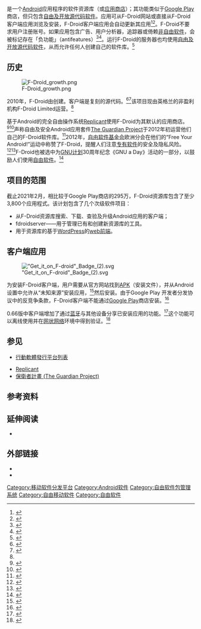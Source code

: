 {{noteTA|G1=IT|G2=FL}}
{{Infobox software
| name                   = F-Droid
| title                  = F-Droid
| logo                   = F-Droid Logo 4.svg
| logo caption           = 
| screenshot             = F-Droid 1.2 screenshot.png
| screenshot size        = 222px
| caption                = Android客户端截图
| collapsible            = yes
| author                 = {{wikidata|property|references|edit|P178}}
| released               = {{wikidata|property|references|edit|P577}}
| discontinued           = 
| latest release version = {{LSR/wikidata}}
| latest release date    =
| latest preview version = 
| latest preview date    = 
| programming language   = [[Python|Python]]（服务器）<br />[[PHP|PHP]]（网站）<br />[[Java|Java]]（客户端）
| operating system       = [[Linux|Linux]]（服务器）<br />[[Android|Android]]（客户端）
| size                   = 
| language               = 
| language count         = 
| license                = {{Plainlist|<ul>{{wikidata|properties|linked|P275|best|format=<li>%p</li>}}</ul>}}{{EditAtWikidata|pid=P275}}
| language footnote      = 
| genre                  = {{Plainlist|<ul>{{wikidata|properties|linked|P31|best|format=<li>%p</li>}}</ul>}}{{EditAtWikidata|pid=P31}}
| alexa                  = 
}}
{{lang|en|'''F-Droid'''}}是一个[[Android|Android]]应用程序的软件资源库（或[[应用商店|应用商店]]）；其功能类似于[[Google_Play|Google Play]]商店，但只包含[[自由及开放源代码软件|自由及开放源代码软件]]。应用可从F-Droid网站或直接从F-Droid客户端应用浏览及安装，F-Droid客户端应用会自动更新其应用<ref>{{cite web |title=F-Droid is the FOSS application store for your Android phone |work=androidcentral.com |date=27 November 2012 |url=http://www.androidcentral.com/f-droid-foss-application-store-your-android-phone |access-date=2015-01-02 |archive-url=https://web.archive.org/web/20170214012831/http://www.androidcentral.com/f-droid-foss-application-store-your-android-phone |archive-date=2017-02-14 |dead-url=yes }}</ref><ref name=TN>{{cite web |title=F-Droid: The Android Market That Respects Your Rights |author=Tom Nardi |date=August 27, 2012 |work=thepowerbase.com |url=http://www.thepowerbase.com/2012/08/f-droid-the-android-market-that-respects-your-rights/ |deadurl=yes |archiveurl=https://web.archive.org/web/20131203061021/http://www.thepowerbase.com/2012/08/f-droid-the-android-market-that-respects-your-rights/ |archivedate=2013年12月3日 |accessdate=2015年1月2日 }}</ref>。F-Droid不要求用户注册账号。如果应用包含广告、用户分析器，追踪器或倚赖[[非自由软件|非自由软件]]，会被标记存在「负功能」（antifeatures）<ref>{{cite web|url=https://www.fsf.org/bulletin/2007/fall/antifeatures/|website=[[FSF|FSF]]|date=2007-12-07|author=Matt Lee|title=Antifeatures by Benjamin Mako Hill|access-date=2021-06-20|archive-date=2021-06-24|archive-url=https://web.archive.org/web/20210624202500/https://www.fsf.org/bulletin/2007/fall/antifeatures/}}</ref><ref>{{cite web |title=Client 0.54 released |publisher=F-droid.org |url=https://f-droid.org/posts/client-0-54-released/ |date=5 November 2013 |deadurl=yes |archiveurl=https://web.archive.org/web/20150426020000/https://f-droid.org/posts/client-0-54-released/ |archivedate=2015年4月26日 |accessdate=2015年1月2日 }}</ref>。运行F-Droid的服务器也均使用[[自由及开放源代码软件|自由及开放源代码软件]]，从而允许任何人创建自己的软件库。<ref>{{cite web |title=F-Droid Server Manual |url=https://f-droid.org/manual/ |accessdate=2015-01-02 |archive-date=2013-11-06 |archive-url=https://web.archive.org/web/20131106051022/https://f-droid.org/manual/ |dead-url=no }}</ref>

== 历史 ==
[[File:F-Droid_growth.png|thumb]]

2010年，F-Droid由{{link-en|Ciaran Gultnieks|Ciaran Gultnieks}}创建。客户端是复刻{{link-en|Aptoide|Aptoide}}的源代码。<ref>{{cite web |title=F-Droid initial source code |work=F-Droid |date=19 October 2010 |url=http://gitorious.org/f-droid/fdroidclient/source/0b71cb7e7331fb73ee762225d0225fd92ce99010:src/org/fdroid/fdroid |accessdate=2014-12-10 |deadurl=yes |archiveurl=https://web.archive.org/web/20141210121308/https://gitorious.org/f-droid/fdroidclient/source/0b71cb7e7331fb73ee762225d0225fd92ce99010:src/org/fdroid/fdroid |archivedate=2014-12-10 }}</ref><ref name=fdroidabout>{{cite web |url=https://f-droid.org/about/ |title=F Droid About |accessdate=28 January 2014 |archive-date=2014-01-23 |archive-url=https://web.archive.org/web/20140123124323/https://f-droid.org/about/ |dead-url=no }}</ref>该项目现由英格兰的非盈利机构F-Droid Limited运营。<ref name=fdroidabout/>

基于Android的完全自由操作系统[[Replicant|Replicant]]使用F-Droid为其默认的应用商店。<ref>{{cite web |title=FDroid: a free software alternative to Google Market |publisher=Replicant Project |date=26 November 2010 |url=http://www.replicant.us/2010/11/fdroid-a-free-software-alternative-to-google-market/ |accessdate=23 July 2014 |deadurl=yes |archiveurl=https://web.archive.org/web/20140713181715/http://www.replicant.us/2010/11/fdroid-a-free-software-alternative-to-google-market/ |archivedate=2014年7月13日 }}</ref><ref>{{cite web |title=FDroid |work=Replicant Wiki |url=http://redmine.replicant.us/projects/replicant/wiki/DeprecatedFDroid |accessdate=2015-01-02 |archive-date=2014-09-26 |archive-url=https://web.archive.org/web/20140926171034/http://redmine.replicant.us/projects/replicant/wiki/DeprecatedFDroid |dead-url=no }}</ref>声称自由及安全Android应用套件[[The_Guardian_Project|The Guardian Project]]于2012年初运营他们自己的F-Droid软件库。<ref>{{cite web |title=Our New F-Droid App Repository |publisher=The Guardian Project |date=2012-03-15 |url=https://guardianproject.info/2012/03/15/our-new-f-droid-app-repository/ |access-date=2015-01-02 |archive-url=https://web.archive.org/web/20170323101444/https://guardianproject.info/2012/03/15/our-new-f-droid-app-repository/ |archive-date=2017-03-23 |dead-url=yes }}</ref>2012年，[[自由软件基金会|自由软件基金会]]欧洲分会在他们的“Free Your Android!”运动中称赞了F-Droid，提醒人们注意[[专有软件|专有软件]]的安全及隐私风险。<ref>{{cite news |last1=Walker-Morgan |first1=Dj |title=FSFE launches "Free Your Android!" campaign |publisher=[[Heinz_Heise|H-online]] |date=28 February 2012 |url=http://www.h-online.com/open/news/item/FSFE-launches-Free-Your-Android-campaign-1444629.html |accessdate=27 July 2014 |archive-date=2014-07-23 |archive-url=https://web.archive.org/web/20140723045318/http://www.h-online.com/open/news/item/FSFE-launches-Free-Your-Android-campaign-1444629.html |dead-url=no }}</ref><ref>{{cite web |title=Liberate Your Device! |publisher=[[自由软件基金会|自由软件基金会]]欧洲分会 |url=https://fsfe.org/campaigns/android/liberate.en.html |accessdate=27 July 2014 |archive-date=2014-08-15 |archive-url=https://web.archive.org/web/20140815235719/https://fsfe.org/campaigns/android/liberate.en.html |dead-url=no }}</ref>F-Droid也被选中为[[GNU计划|GNU计划]]30周年纪念《GNU a Day》活动的一部分，以鼓励人们使用[[自由及开放源代码软件|自由软件]]。<ref>{{cite web |title=GNU-a-Day |publisher=[[GNU_Project|GNU Project]], [[自由软件基金会|自由软件基金会]] |url=https://www.gnu.org/gnu30/gnu-a-day/ |accessdate=23 July 2014 |quote=Day 9: Have an Android phone? Install [https://f-droid.org/ F-Droid], a repository with hundreds of free software apps. |archive-date=2014-07-28 |archive-url=https://web.archive.org/web/20140728024030/https://www.gnu.org/gnu30/gnu-a-day/ |dead-url=no }}</ref>

== 项目的范围 ==
截止2021年2月，相比较于Google Play商店的295万，F-Droid资源库包含了至少3,800个应用程式。该计划包含了几个次级软件项目：
* 从F-Droid资源库搜索、下载、查验及升级Android应用的客户端；
* fdroidserver——用于管理已有和创建新资源库的工具。
* 用于资源库的基于[[WordPress|WordPress]]的[[前端和后端|web前端]]。

== 客户端应用 ==
[[File:"Get_it_on_F-droid"_Badge_(2).svg|thumb]]

为安装F-Droid客户端，用户需要从官方网站找到[[APK|APK]]（安装文件），并从Android设置中允许从“未知来源”安装应用，<ref>{{cite web |url=http://developer.android.com/distribute/open.html |title=Android Open Distribution |date=2012-10-31 |accessdate=2012-10-31 |archive-date=2012-11-04 |archive-url=https://web.archive.org/web/20121104055741/http://developer.android.com/distribute/open.html |dead-url=no }}</ref>然后安装。由于Google Play 开发者分发协议中的反竞争条款，F-Droid客户端不能通过[[Google_Play|Google Play]]商店安装。<ref>{{cite web|url=https://play.google.com/intl/ALL_cn/about/developer-distribution-agreement.html|title=Google Play 开发者分发协议|quote=4.5 如果产品的功能有助于在 Google Play 之外分发用于 Android 设备的软件应用和游戏，则您不得使用 Google Play 分发或提供该产品。|accessdate=2021-09-20|website=play.google.com|archive-date=2019-04-25|archive-url=https://web.archive.org/web/20190425094746/https://play.google.com/intl/ALL_cn/about/developer-distribution-agreement.html}}</ref>

0.66版中客户端增加了通过[[蓝牙|蓝牙]]与其他设备分享已安装应用的功能。<ref>{{citeweb |url=https://f-droid.org/posts/client-0-66-released/ |author=CiaranG |website=F-Droid |title=Client 0.66 Released |date=1 July 2014 |accessdate=2 August 2014 |deadurl=yes |archiveurl=https://web.archive.org/web/20140811020943/https://f-droid.org/posts/client-0-66-released/ |archivedate=2014年8月11日 }}</ref>这个功能可以离线使用并在[[网状网络|网状网络]]环境中得到验证。<ref>{{cite news |author=Russell Brandom |title=Your survival guide for an internet blackout |website=The Verge |date=10 June 2014 |url=http://www.theverge.com/2014/6/10/5794406/what-do-you-do-when-the-internet-turns-off |accessdate=2 August 2014 |archive-date=2015-01-07 |archive-url=https://web.archive.org/web/20150107212238/http://www.theverge.com/2014/6/10/5794406/what-do-you-do-when-the-internet-turns-off |dead-url=no }}</ref>

== 参见 ==
{{Portal|自由软件}}
* [[行動軟體發行平台列表|行動軟體發行平台列表]]
<!--* [[List_of_free_and_open-source_Android_applications|List of free and open-source Android applications]]-->
* [[Replicant|Replicant]]
* [[保衛者計畫_(軟體)|保衛者計畫 (The Guardian Project)]]

== 参考资料 ==
{{reflist}}
<!--
* can maybe use these:
* http://linuxfr.org/news/plus-de-1000-applications-dans-f-droid
* https://f-droid.org/posts/f-droid-at-rmll/
* https://2014.rmll.info/conference207?lang=en
* https://blog.torproject.org/blog/mission-impossible-hardening-android-security-and-privacy
-->

== 延伸阅读 ==
*{{cite news |last=Amadeo |first=Ron |title=The great Ars experiment—free and open source software on a smartphone?! |publisher=[[Ars_Technica|Ars Technica]] |date=29 July 2014 |url=http://arstechnica.com/gadgets/2014/07/exploring-the-world-of-foss-android-can-a-smartphone-be-open-source/ |accessdate=29 July 2014 |archive-date=2014-07-30 |archive-url=https://web.archive.org/web/20140730095603/http://arstechnica.com/gadgets/2014/07/exploring-the-world-of-foss-android-can-a-smartphone-be-open-source/ |dead-url=no }}

== 外部链接 ==
* {{Official}}
* {{F-Droid|org.fdroid.fdroid|F-Droid}}

{{Digital distribution platforms}}
{{软件包管理系统}}

[[Category:移动软件分发平台|Category:移动软件分发平台]]
[[Category:Android软件|Category:Android软件]]
[[Category:自由软件包管理系统|Category:自由软件包管理系统]]
[[Category:自由移动软件|Category:自由移动软件]]
[[Category:自由软件|Category:自由软件]]